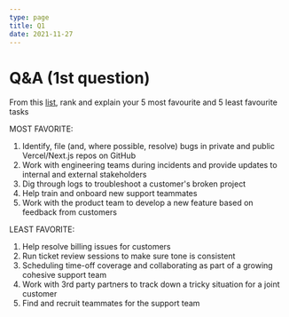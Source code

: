 ```yaml
---
type: page
title: Q1
date: 2021-11-27
---
```


# Q&A (1st question)

From this [list](https://gist.github.com/Pieparker/b04a4e9ff82ba949e5db9d5b0e9d89e8), rank and explain your 5 most favourite and 5 least favourite tasks 

MOST FAVORITE:

1. Identify, file (and, where possible, resolve) bugs in private and public Vercel/Next.js repos on GitHub
2. Work with engineering teams during incidents and provide updates to internal and external stakeholders
3. Dig through logs to troubleshoot a customer's broken project
4. Help train and onboard new support teammates
5. Work with the product team to develop a new feature based on feedback from customers

LEAST FAVORITE:

1. Help resolve billing issues for customers
2. Run ticket review sessions to make sure tone is consistent
3. Scheduling time-off coverage and collaborating as part of a growing cohesive support team
4. Work with 3rd party partners to track down a tricky situation for a joint customer
5. Find and recruit teammates for the support team
